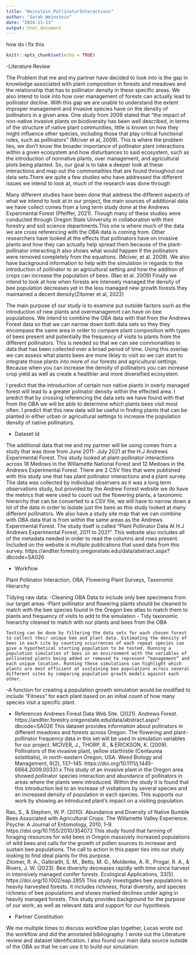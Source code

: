 ```yaml
---
title: "Weinstein_PollinatorInteractions"
author: "Sarah Weinstein"
date: "2024-11-13"
output: html_document
---
```

 how do i fix this 
```r
knitr::opts_chunk$set(echo = TRUE)
```

-Literature Review

The Problem that me and my partner have decided to look into is the gap in  
knowledge associated with plant composition in forests and 
meadows and the relationship that has to pollinator density in these 
specific areas. We also intend to look into how over management of 
forests can actually lead to pollinator decline. With this gap we are 
unable to understand the extent improper management and invasive species
have on the density of pollinators in a given area. One study from 2009 
stated that “the impact of non-native invasive plants on biodiversity has been well described, in terms of the structure of native plant communities, little is known on how they might influence other species, including those that play critical functional roles, such as pollinators” (Mciver et al, 2009). This is where the problem lies, we don’t know the broader importance of pollinator plant interactions within a given
ecosystem and how disturbances to said ecosystem, such as the introduction of nonnative plants, over management, and agricultural plots being planted. So, our goal is to take a deeper look at these interactions and map out the commonalities that are found throughout our data sets.There are quite a few  studies who have addressed the different issues we intend to look at, much of the research was done through

Many different studies have been done that address the different aspects of what we intend to look at in our project, the main sources of additional data we have collect comes from a long term study done at the Andrews Experimental Forest (Pfeiffer, 2021). Though many of these studies were conducted through Oregon State University in collaboration with their forestry and soil science departments.This one is where much of the data we are cross referencing with the OBA data is coming from. Other researchers have looked at the effects that pollinators have on invasive plants and how they can actually help spread them because of the plant- pollinator interacting.It also shows what would happen if the pollinators were removed completely from the equations. (Mciver, et al. 2009). We also have background information to help with the simulation in regards to the introduction of pollinator to an agricultural setting and how the addition of crops can increase the population of bees. (Rao et al. 2009) Finally we intend to look at how when forests are intensely managed the density of bee population decreases yet in the less managed new growth forests they maintained a decent density(Zitomer et al, 2022)

The main purpose of our study is to examine put outside factors such as the introduction of new plants and overmanagemnt can have on bee populations. We intend to combine the OBA data with that from the Andrews Forest data so that we can narrow down both data sets so they they encompass the same area in order to compare plant composition with types of bees present and potentially the frequency of visits to plants from the different pollinators. This is needed so that we can see commonalities in data that has been collected over a broad period of time. Using this overlap we can assess what plants bees are more likley to visit so we can start to integrate those plants into more of our forests and agricultural settings. Because when you can increase the density of pollinators you can increase crop yield as well as create a healthier and more diversified ecosystem. 

I predict that the introduction of certain non native plants in overly managed forest will lead to a greater polinator density within the effected area. I predict that by crossing referencing the data sets we have found with that from the OBA we will be able to determine which plants bees visit most often. I predict that this new data will be useful in finding plants that can be planted in either urban or agricultural settings to increase the population density of native pollinators.

- Dataset Id

The additional data that me and my partner will be using comes from a study that was done from June 2011- July 2021 at the H.J Andrews Experimental Forest. This study looked at plant-pollinator interactions across 18 Medows in the Willamette National Forest and 12 Medows in the Andrews Experimental Forest. There are 2 CSV files that were published with this study one that has plant pollinator interactions and a plant survey. The data was collected by individual observers as it was a long term observations study, but provided by the Andrew Forest website we do have the metrics that were used to count out the flowering plants, a taxonomic hierarchy that can be converted to a CSV file, we will have to narrow down a lot of the data in order to isolate just the bees as this study looked at many different pollinators. We also have a study site map that we can combine with OBA data that is from within the same areas as the Andrews Experimental Forest.  The study itself is called “Plant Pollinator Data At H.J Andrews Experimental Forest, 2011 to 2021”. This website also includes all of the metadata needed in order to read the columns and rows present. Included on the website is multiple publications that used data from this survey. 
https://andlter.forestry.oregonstate.edu/data/abstract.aspx?dbcode=SA026 

- Workflow

Plant Pollinator Interaction, OBA, Flowering Plant Surveys, Taxonomic Hierarchy

Tidying raw data:
	-Cleaning OBA Data to include only bee specimens from our target areas
	-Plant pollinator and flowering plants should be cleaned to match with the bee species found in the Oregon bee atlas to match them to plants and frequency of visits to add to the simulation
	- Tidy taxonomic hierarchy cleaned to match with our plants and bees from the OBA
	
	Testing can be done by filtering the data sets for each chosen forest to collect their unique bee and plant data. Estimating the density of bees in each site by counting occurrences of each repeat species can give a hypothetical starting population to be tested. Running a population simulation of bees in an environment with the variables of pollinated plants being added or removed to represent “management” and each unique location. Running these simulations can highlight which plants are most efficient at sustaining bee populations across several different sites by comparing population growth models against each other.
-A function for creating a population growth simulation would be modified to include “Fitness” for each plant based on an initial count of how many species visit a specific plant. 



- References
Andrews Forest Data Web Site. (2021). Andrews Forest. https://andlter.forestry.oregonstate.edu/data/abstract.aspx?dbcode=SA026
This dataset provides information about pollinators in different meadows and forests across Oregon. The flowering and plant-pollinator frequency data in this set will be used in simulation variables for our project.
MCIVER, J., THORP, R., & ERICKSON, K. (2009). Pollinators of the invasive plant, yellow starthistle (Centaurea solstitialis), in north-eastern Oregon, USA. Weed Biology and Management, 9(2), 137–145. https://doi.org/10.1111/j.1445-6664.2009.00331.x
	This study of an invasive plant in the Oregon area showed pollinator species interaction and abundance of pollinators in areas where the plants were introduced. Within the study it is found that this introduction led to an increase of visitations by several species and an increased density of population in each species. This supports our work by showing an introduced plant’s impact on a visiting population. 

Rao, S., & Stephen, W. P. (2010). Abundance and Diversity of Native Bumble Bees Associated with Agricultural Crops: The Willamette Valley Experience. Psyche: A Journal of Entomology, 2010, 1–9. https://doi.org/10.1155/2010/354072
	This study found that farming of foraging resources for wild bees in Oregon massively increased populations of wild bees and calls for the growth of pollen sources to increase and sustain bee populations. The call to action in this paper ties into our study looking to find ideal plants for this purpose. 	
Zitomer, R. A., Galbraith, S. M., Betts, M. G., Moldenke, A. R., Progar, R. A., & Rivers, J. W. (2023). Bee diversity decreases rapidly with time since harvest in intensively managed conifer forests. Ecological Applications, 33(5). https://doi.org/10.1002/eap.2855
	This study investigates bee populations in heavily harvested forests. It includes richness, floral diversity, and species richness of bee populations and shows marked declines under aging in heavily managed forests. This study provides background for the purpose of our work, as well as relevant data and support for our hypothesis.

- Partner Constitution

We me multiple times to discuss workflow plan together, Lucas wrote out the workflow and did the annotated bibliography. I wrote out the Literature review and dataset Identification. I also found our main data source outside of the OBA so that he can use it to build our simulation. 
